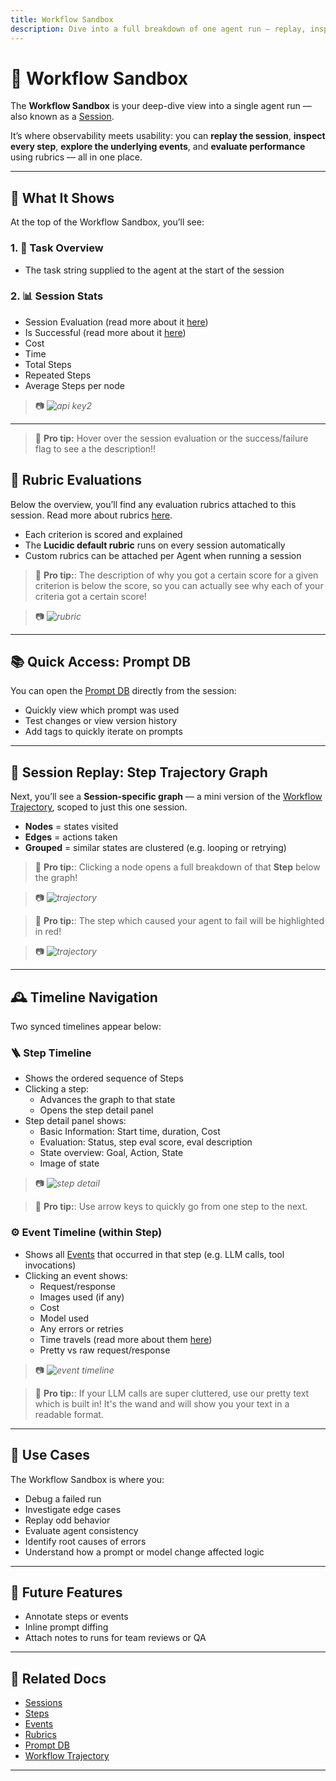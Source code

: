 ```yaml
---
title: Workflow Sandbox
description: Dive into a full breakdown of one agent run — replay, inspect, evaluate, and debug every decision.
---
```


# 🧪 Workflow Sandbox

The **Workflow Sandbox** is your deep-dive view into a single agent run — also known as a [Session](/sessions).

It’s where observability meets usability: you can **replay the session**, **inspect every step**, **explore the underlying events**, and **evaluate performance** using rubrics — all in one place.

---

## 🧠 What It Shows

At the top of the Workflow Sandbox, you’ll see:

### 1. 📝 Task Overview
- The task string supplied to the agent at the start of the session

### 2. 📊 Session Stats
- Session Evaluation (read more about it [here](/sessions#evaluation-and-scoring))
- Is Successful (read more about it [here](/sessions#evaluation-and-scoring))
- Cost
- Time 
- Total Steps
- Repeated Steps
- Average Steps per node 
> 📷 _![api key2](/images/ws1.png)_

---
>🧠 **Pro tip:** Hover over the session evaluation or the success/failure flag to see a the description!! 


## 🧮 Rubric Evaluations

Below the overview, you’ll find any evaluation rubrics attached to this session. Read more about rubrics [here](/features/rubrics).

- Each criterion is scored and explained
- The **Lucidic default rubric** runs on every session automatically
- Custom rubrics can be attached per Agent when running a session

>🧠 **Pro tip:**: The description of why you got a certain score for a given criterion is below the score, so you can actually see why each of your criteria got a certain score! 

> 📷 _![rubric](/images/ws2.png)_

---

## 📚 Quick Access: Prompt DB

You can open the [Prompt DB](/features/prompt-db) directly from the session:

- Quickly view which prompt was used
- Test changes or view version history
- Add tags to quickly iterate on prompts



---
## 🧭 Session Replay: Step Trajectory Graph

Next, you’ll see a **Session-specific graph** — a mini version of the [Workflow Trajectory](/features/workflow-trajectory), scoped to just this one session.

- **Nodes** = states visited
- **Edges** = actions taken
- **Grouped** = similar states are clustered (e.g. looping or retrying)

>🧠 **Pro tip:**: Clicking a node opens a full breakdown of that **Step** below the graph!

> 📷 _![trajectory](/images/ws3.png)_


>🧠 **Pro tip:**: The step which caused your agent to fail will be highlighted in red!

> 📷 _![trajectory](/images/ws6.png)_
---



## 🕰 Timeline Navigation

Two synced timelines appear below:

### 🪜 Step Timeline
- Shows the ordered sequence of Steps
- Clicking a step:
  - Advances the graph to that state
  - Opens the step detail panel
- Step detail panel shows:
  - Basic Information: Start time, duration, Cost
  - Evaluation: Status, step eval score, eval description
  - State overview: Goal, Action, State
  - Image of state

> 📷 _![step detail](/images/ws4.png)_

>🧠 **Pro tip:**: Use arrow keys to quickly go from one step to the next.

### ⚙️ Event Timeline (within Step)
- Shows all [Events](/events) that occurred in that step (e.g. LLM calls, tool invocations)
- Clicking an event shows:
  - Request/response
  - Images used (if any)
  - Cost
  - Model used
  - Any errors or retries
  - Time travels (read more about them [here](/features/time-travel))
  - Pretty vs raw request/response

> 📷 _![event timeline](/images/ws5.png)_

> 🧠 **Pro tip:**: If your LLM calls are super cluttered, use our pretty text which is built in! It's the wand and will show you your text in a readable format. 

---

## 🧰 Use Cases

The Workflow Sandbox is where you:

- Debug a failed run
- Investigate edge cases
- Replay odd behavior
- Evaluate agent consistency
- Identify root causes of errors
- Understand how a prompt or model change affected logic

---

## 🔮 Future Features

- Annotate steps or events
- Inline prompt diffing
- Attach notes to runs for team reviews or QA

---

## 🔗 Related Docs

- [Sessions](/sessions)
- [Steps](/steps)
- [Events](/events)
- [Rubrics](/features/rubrics)
- [Prompt DB](/features/prompt-db)
- [Workflow Trajectory](/features/workflow-trajectory)

---